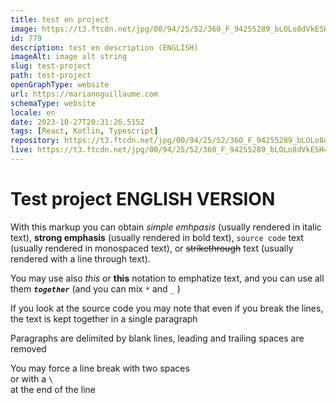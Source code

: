 ```yaml
---
title: test en project
image: https://t3.ftcdn.net/jpg/00/94/25/52/360_F_94255289_bLOLo8dVkESH4wP4QNVUg4hWBlcBEEOg.jpg
id: 779
description: test en description (ENGLISH)
imageAlt: image alt string
slug: test-project
path: test-project
openGraphType: website
url: https://marianoguillaume.com
schemaType: website
locale: en
date: 2023-10-27T20:31:26.515Z
tags: [React, Kotlin, Typescript]
repository: https://t3.ftcdn.net/jpg/00/94/25/52/360_F_94255289_bLOLo8dVkESH4wP4QNVUg4hWBlcBEEOg.jpg
live: https://t3.ftcdn.net/jpg/00/94/25/52/360_F_94255289_bLOLo8dVkESH4wP4QNVUg4hWBlcBEEOg.jpg
---
```


# Test project ENGLISH VERSION

With this markup you can obtain _simple emhpasis_ (usually rendered in italic text), **strong emphasis** (usually rendered in bold text), `source code` text (usually rendered in monospaced text), or ~~strikethrough~~ text (usually rendered with a line through text).

You may use also _this_ or **this** notation to emphatize text, and you can use all them _**`together`**_ (and you can mix `*` and `_` )

If you look at the source code you may note that
even
if
you
break
the
lines,
the text is kept together
in a single paragraph

Paragraphs are delimited by blank lines, leading and trailing spaces are removed

You may force a line break with two spaces  
or with a `\`\
at the end of the line
